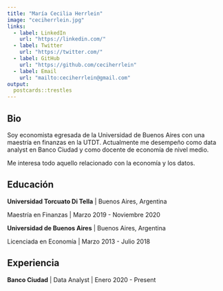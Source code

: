 ```yaml
---
title: "María Cecilia Herrlein"
image: "ceciherrlein.jpg"
links:
  - label: LinkedIn
    url: "https://linkedin.com/"
  - label: Twitter
    url: "https://twitter.com/"
  - label: GitHub
    url: "https://github.com/ceciherrlein"
  - label: Email
    url: "mailto:ceciherrlein@gmail.com"
output:
  postcards::trestles
---
```

 
## Bio

Soy economista egresada de la Universidad de Buenos Aires con una maestría en finanzas en la UTDT. 
Actualmente me desempeño como data analyst en Banco Ciudad y como docente de economía de nivel medio. 

Me interesa todo aquello relacionado con la economía y los datos. 

## Educación

**Universidad Torcuato Di Tella** | Buenos Aires, Argentina 

Maestría en Finanzas | Marzo 2019 - Noviembre 2020

**Universidad de Buenos Aires** | Buenos Aires, Argentina

Licenciada en Economía | Marzo 2013 - Julio 2018

## Experiencia

**Banco Ciudad** | Data Analyst | Enero 2020 - Present


